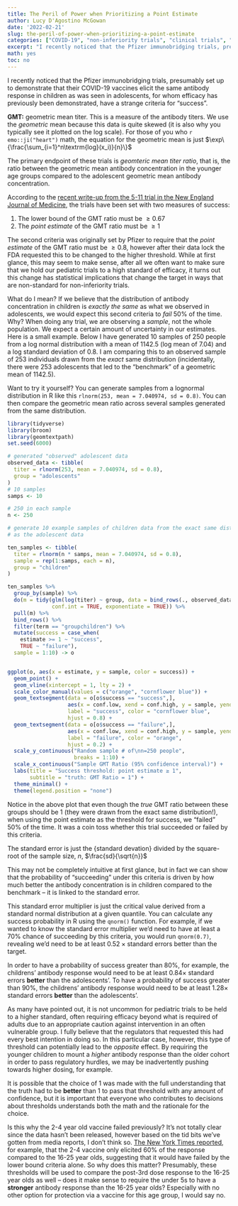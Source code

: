 ```yaml
---
title: The Peril of Power when Prioritizing a Point Estimate
author: Lucy D'Agostino McGowan
date: '2022-02-21'
slug: the-peril-of-power-when-prioritizing-a-point-estimate
categories: ["COVID-19", "non-inferiority trials", "clinical trials", "power"]
excerpt: "I recently noticed that the Pfizer immunobridging trials, presumably set up to demonstrate that their COVID-19 vaccines elicit the same antibody response in children as was seen in adolescents, for whom efficacy has previously been demonstrated, have a strange criteria for \"success\"."
math: yes
toc: no
---
```


I recently noticed that the Pfizer immunobridging trials, presumably set up to demonstrate that their COVID-19 vaccines elicit the same antibody response in children as was seen in adolescents, for whom efficacy has previously been demonstrated, have a strange criteria for "success". 

<span class="marginnote">
**GMT:** geometric mean titer. This is a measure of the antibody titers. We use the *geometric* mean because this data is quite skewed (it is also why you typically see it plotted on the log scale). For those of you who `r emo::ji("heart")` math, the equation for the geometric mean is just $\exp\{\frac{\sum_{i=1}^n\textrm{log}(x_i)}{n}\}$
</span> 

The primary endpoint of these trials is *geomteric mean titer ratio*, that is, the ratio between the geometric mean antibody concentration in the younger age groups compared to the adolescent geometric mean antibody concentration. 

According to the [recent write-up from the 5-11 trial in the New England Journal of Medicine](https://www.nejm.org/doi/full/10.1056/NEJMoa2116298), the trials have been set with two measures of success:

1. The lower bound of the GMT ratio must be $\ge 0.67$
2. The *point estimate* of the GMT ratio must be $\ge 1$

The second criteria was originally set by Pfizer to require that the *point estimate* of the GMT ratio must be $\ge 0.8$, however after their data lock the FDA requested this to be changed to the higher threshold. While at first glance, this may seem to make sense, after all we often want to make sure that we hold our pediatric trials to a high standard of efficacy, it turns out this change has statistical implications that change the target in ways that are non-standard for non-inferiority trials. 

What do I mean? If we believe that the distribution of antibody concentration in children is *exactly the same* as what we observed in adolescents, we would expect this second criteria to *fail* 50% of the time. Why? When doing any trial, we are observing a *sample*, not the whole population. We expect a certain amount of uncertainty in our estimates. Here is a small example. Below I have generated 10 samples of 250 people from a log normal distribution with a mean of 1142.5 (log mean of 7.04) and a log standard deviation of 0.8. I am comparing this to an observed sample of 253 individuals drawn from the *exact* same distribution (incidentally, there were 253 adolescents that led to the "benchmark" of a geometric mean of 1142.5).

<span class ="marginnote">
Want to try it yourself? You can generate samples from a lognormal distribution in R like this `rlnorm(253, mean = 7.040974, sd = 0.8)`. You can then compare the geometric mean ratio across several samples generated from the same distribution.
</span>

```r
library(tidyverse)
library(broom)
library(geomtextpath)
set.seed(6000)

# generated "observed" adolescent data
observed_data <- tibble(
  titer = rlnorm(253, mean = 7.040974, sd = 0.8),
  group = "adolescents"
)
# 10 samples
samps <- 10

# 250 in each sample
n <- 250

# generate 10 example samples of children data from the exact same distribution 
# as the adolescent data

ten_samples <- tibble(
  titer = rlnorm(n * samps, mean = 7.040974, sd = 0.8),
  sample = rep(1:samps, each = n),
  group = "children"
) 

ten_samples %>%
  group_by(sample) %>%
  do(m = tidy(glm(log(titer) ~ group, data = bind_rows(., observed_data)),
              conf.int = TRUE, exponentiate = TRUE)) %>%
  pull(m) %>%
  bind_rows() %>%
  filter(term == "groupchildren") %>%
  mutate(success = case_when(
    estimate >= 1 ~ "success",
    TRUE ~ "failure"),
  sample = 1:10) -> o


ggplot(o, aes(x = estimate, y = sample, color = success)) +
  geom_point() +
  geom_vline(xintercept = 1, lty = 2) +
  scale_color_manual(values = c("orange", "cornflower blue")) + 
  geom_textsegment(data = o[o$success == "success",],
                   aes(x = conf.low, xend = conf.high, y = sample, yend = sample), 
                   label = "success", color = "cornflower blue",
                   hjust = 0.8) +
  geom_textsegment(data = o[o$success == "failure",],
                   aes(x = conf.low, xend = conf.high, y = sample, yend = sample), 
                   label = "failure", color = "orange", 
                   hjust = 0.2) +
  scale_y_continuous("Random sample # of\nn=250 people",
                     breaks = 1:10) +
  scale_x_continuous("Sample GMT Ratio (95% confidence interval)") +
  labs(title = "Success threshold: point estimate ≥ 1",
       subtitle = "truth: GMT Ratio = 1") +
  theme_minimal() +
  theme(legend.position = "none")

```


Notice in the above plot that even though the *true* GMT ratio between these groups should be 1 (they were drawn from the exact same distribution!), when using the point estimate as the threshold for success, we "failed" 50% of the time. It was a coin toss whether this trial succeeded or failed by this criteria.

<span class="marginnote">
The standard error is just the {standard devation} divided by the square-root of the sample size, $n$, $\frac{sd}{\sqrt{n}}$
</span>

This may not be completely intuitive at first glance, but in fact we can show that the probability of "succeeding" under this criteria is driven by how much better the antibody concentration is in children compared to the benchmark -- it is linked to the standard error. 

<span class="marginnote">
This standard error multiplier is just the critical value derived from a standard normal distribution at a given quantile. You can calculate any success probability in R using the `qnorm()` function. For example, if we wanted to know the standard error multiplier we'd need to have at least a 70% chance of succeeding by this criteria, you would run `qnorm(0.7)`, revealing we'd need to be at least $0.52 \times \textrm{standard errors}$ better than the target.
</span>

In order to have a probability of success greater than 80%, for example, the childrens' antibody response would need to be at least $0.84 \times$ standard errors **better** than the adolescents'. To have a probability of success greater than 90%, the childrens' antibody response would need to be at least $1.28 \times$ standard errors **better** than the adolescents'. 

As many have pointed out, it is not uncommon for pediatric trials to be held to a higher standard, often requiring efficacy beyond what is required of adults due to an appropriate caution against intervention in an often vulnerable group. I fully believe that the regulators that requested this had every best intention in doing so. In this particular case, however, this type of threshold can potentially lead to the *opposite* effect. By requiring the younger children to mount a *higher* antibody response than the older cohort in order to pass regulatory hurdles, we may be inadvertently pushing towards higher dosing, for example. 

It is possible that the choice of 1 was made with the full understanding that the truth had to be **better** than 1 to pass that threshold with any amount of confidence, but it is important that everyone who contributes to decisions about thresholds understands both the math and the rationale for the choice. 

Is this why the 2-4 year old vaccine failed previously? It's not totally clear since the data hasn't been released, however based on the tid bits we've gotten from media reports, I don't think so. [The New York Times reported](https://www.nytimes.com/2022/02/11/us/politics/fda-children-pfizer-vaccine.html), for example, that the 2-4 vaccine only elicited 60% of the response compared to the 16-25 year olds, suggesting that it would have failed by the lower bound criteria alone. So why does this matter? Presumably, these thresholds will be used to compare the post-3rd dose response to the 16-25 year olds as well -- does it make sense to require the under 5s to have a **stronger** antibody response than the 16-25 year olds? Especially with no other option for protection via a vaccine for this age group, I would say no.


